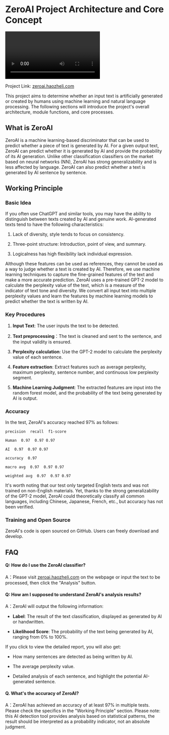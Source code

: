 # ZeroAI Project Architecture and Core Concept

<Video
  src="https://cdn.haozheli.com/zeroai.mp4"
  alt="Zero AI"
  caption="Smart AI Detector"
/>

Project Link: [zeroai.haozheli.com](https://zeroai.haozheli.com)

This project aims to determine whether an input text is artificially generated or created by humans using machine learning and natural language processing. The following sections will introduce the project's overall architecture, module functions, and core processes.

## What is ZeroAI

ZeroAI is a machine learning-based discriminator that can be used to predict whether a piece of text is generated by AI. For a given output text, ZeroAI can predict whether it is generated by AI and provide the probability of its AI generation. Unlike other classification classifiers on the market based on neural networks (NN), ZeroAI has strong generalizability and is less affected by language. ZeroAI can also predict whether a text is generated by AI sentence by sentence.

## Working Principle

### Basic Idea

If you often use ChatGPT and similar tools, you may have the ability to distinguish between texts created by AI and genuine work. AI-generated texts tend to have the following characteristics:

1. Lack of diversity, style tends to focus on consistency.

2. Three-point structure: Introduction, point of view, and summary.

3. Logicalness has high flexibility lack individual expression.

Although these features can be used as references, they cannot be used as a way to judge whether a text is created by AI. Therefore, we use machine learning techniques to capture the fine-grained features of the text and make a more accurate prediction. ZeroAI uses a pre-trained GPT-2 model to calculate the perplexity value of the text, which is a measure of the indicator of text tone and diversity. We convert all input text into multiple perplexity values and learn the features by machine learning models to predict whether the text is written by AI.

### Key Procedures

1. **Input Text**: The user inputs the text to be detected.

2. **Text preprocessing**：The text is cleaned and sent to the sentence, and the input validity is ensured.

3. **Perplexity calculation**: Use the GPT-2 model to calculate the perplexity value of each sentence.

4. **Feature extraction**: Extract features such as average perplexity, maximum perplexity, sentence number, and continuous low perplexity segment.

5. **Machine Learning Judgment**: The extracted features are input into the random forest model, and the probability of the text being generated by AI is output.

### Accuracy

In the test, ZeroAI's accuracy reached 97% as follows:

```plaintext
precision  recall  f1-score

Human  0.97  0.97 0.97

AI  0.97  0.97 0.97

accuracy  0.97

macro avg  0.97  0.97 0.97

weighted avg  0.97  0.97 0.97

```

It's worth noting that our test only targeted English texts and was not trained on non-English materials. Yet, thanks to the strong generalizability of the GPT-2 model, ZeroAI could theoretically classify all common languages, including Chinese, Japanese, French, etc., but accuracy has not been verified.

### Training and Open Source

ZeroAI's code is open sourced on GitHub. Users can freely download and develop.

## FAQ

#### Q: How do I use the ZeroAI classifier?

A：Please visit [zeroai.haozheli.com](https://zeroai.haozheli.com) on the webpage or input the text to be processed, then click the "Analysis" button.

#### Q: How am I supposed to understand ZeroAI's analysis results?

A：ZeroAI will output the following information:

- **Label**: The result of the text classification, displayed as generated by AI or handwritten.

- **Likelihood Score**: The probability of the text being generated by AI, ranging from 0% to 100%.

If you click to view the detailed report, you will also get:

- How many sentences are detected as being written by AI.

- The average perplexity value.

- Detailed analysis of each sentence, and highlight the potential AI-generated sentence.

#### Q. What's the accuracy of ZeroAI?

A：ZeroAI has achieved an accuracy of at least 97% in multiple tests. Please check the specifics in the "Working Principle" section. Please note: this AI detection tool provides analysis based on statistical patterns, the result should be interpreted as a probability indicator, not an absolute judgment.